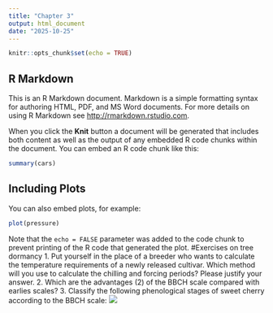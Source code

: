 ```yaml
---
title: "Chapter 3"
output: html_document
date: "2025-10-25"
---
```


```r
knitr::opts_chunk$set(echo = TRUE)
```

## R Markdown

This is an R Markdown document. Markdown is a simple formatting syntax for authoring HTML, PDF, and MS Word documents. For more details on using R Markdown see <http://rmarkdown.rstudio.com>.

When you click the **Knit** button a document will be generated that includes both content as well as the output of any embedded R code chunks within the document. You can embed an R code chunk like this:

```r
summary(cars)
```

## Including Plots

You can also embed plots, for example:

```r
plot(pressure)
```

Note that the `echo = FALSE` parameter was added to the code chunk to prevent printing of the R code that generated the plot.
#Exercises on tree dormancy
1. Put yourself in the place of a breeder who wants to calculate the temperature requirements of a newly released cultivar. Which method will you use to calculate the chilling and forcing periods? Please justify your answer. 
2. Which are the advantages (2) of the BBCH scale compared with earlies scales?
3. Classify the following phenological stages of sweet cherry according to the BBCH scale:
![](https://hortibonn.github.io/Tree-Phenology/pictures/pheno_stages.png)
